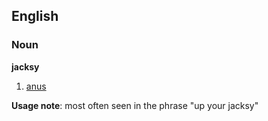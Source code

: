 ==English==
===Noun===
'''jacksy'''
#{{slang}} {{UK}} [[anus]]
'''Usage note''': most often seen in the phrase "up your jacksy"
{{Wikisaurus-link|anus}}
